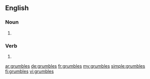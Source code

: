 ==English==

===Noun===
{{head|en|plural}}

# {{plural of|grumble|lang=en}}

===Verb===
{{head|en}}

# {{en-third-person singular of|grumble}}

[[ar:grumbles]]
[[de:grumbles]]
[[fr:grumbles]]
[[my:grumbles]]
[[simple:grumbles]]
[[fi:grumbles]]
[[vi:grumbles]]